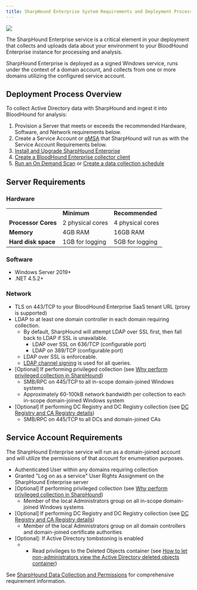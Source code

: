```yaml
---
title: SharpHound Enterprise System Requirements and Deployment Process
---
```


<Frame>
  <img src="/hc/images/image-2-1.png"/>
</Frame>

The SharpHound Enterprise service is a critical element in your deployment that collects and uploads data about your environment to your BloodHound Enterprise instance for processing and analysis.

SharpHound Enterprise is deployed as a signed Windows service, runs under the context of a domain account, and collects from one or more domains utilizing the configured service account.

## Deployment Process Overview

To collect Active Directory data with SharpHound and ingest it into BloodHound for analysis:

1.  Provision a Server that meets or exceeds the recommended Hardware, Software, and Network requirements below.
2.  Create a Service Account or [gMSA](/hc/en-us/articles/Create-a-gMSA-for-use-with-SharpHound-Enterprise) that SharpHound will run as with the Service Account Requirements below.
3.  [Install and Upgrade SharpHound Enterprise](/hc/en-us/articles/Install-and-Upgrade-SharpHound-Enterprise)
4.  [Create a BloodHound Enterprise collector client](/hc/en-us/articles/Create-a-BloodHound-Enterprise-collector-client)
5.  [Run an On Demand Scan](/hc/en-us/articles/Run-an-On-Demand-Scan) or [Create a data collection schedule](/hc/en-us/articles/Create-a-data-collection-schedule)

## Server Requirements

### Hardware

|     |     |     |
| --- | --- | --- |
|     | **Minimum** | **Recommended** |
| **Processor Cores** | 2 physical cores | 4 physical cores |
| **Memory** | 4GB RAM | 16GB RAM |
| **Hard disk space** | 1GB for logging | 5GB for logging |

### Software

* Windows Server 2019+
* .NET 4.5.2+

### Network

* TLS on 443/TCP to your BloodHound Enterprise SaaS tenant URL (proxy is supported)
* LDAP to at least one domain controller in each domain requiring collection.
    * By default, SharpHound will attempt LDAP over SSL first, then fall back to LDAP if SSL is unavailable.
        * LDAP over SSL on 636/TCP (configurable port)
        * LDAP on 389/TCP (configurable port)
    * LDAP over SSL is enforceable.
    * [LDAP channel signing](https://www.hub.trimarcsecurity.com/post/ldap-channel-binding-and-signing) is used for all queries.
* \[Optional\] If performing privileged collection (see [Why perform privileged collection in SharpHound](/hc/en-us/articles/Why-perform-privileged-collection-in-SharpHound))
    * SMB/RPC on 445/TCP to all in-scope domain-joined Windows systems
    * Approximately 60-100kB network bandwidth per collection to each in-scope domain-joined Windows system
* \[Optional\] If performing DC Registry and DC Registry collection (see [DC Registry and CA Registry details](/hc/en-us/articles/SharpHound-Enterprise-Data-Collection-and-Permissions#01HR6PT0BG44W65EJJ0WE4H63V))
    * SMB/RPC on 445/TCP to all DCs and domain-joined CAs

## Service Account Requirements

The SharpHound Enterprise service will run as a domain-joined account and will utilize the permissions of that account for enumeration purposes.

* Authenticated User within any domains requiring collection
* Granted "Log on as a service" User Rights Assignment on the SharpHound Enterprise server
* \[Optional\] If performing privileged collection (see [Why perform privileged collection in SharpHound](/hc/en-us/articles/Why-perform-privileged-collection-in-SharpHound))
    * Member of the local Administrators group on all in-scope domain-joined Windows systems
* \[Optional\] If performing DC Registry and DC Registry collection (see [DC Registry and CA Registry details](/hc/en-us/articles/SharpHound-Enterprise-Data-Collection-and-Permissions))
    * Member of the local Administrators group on all domain controllers and domain-joined certificate authorities
* \[Optional\]: If Active Directory tombstoning is enabled
    * * Read privileges to the Deleted Objects container (see [How to let non-administrators view the Active Directory deleted objects container](https://learn.microsoft.com/en-us/troubleshoot/windows-server/identity/non-administrators-view-deleted-object-container))

See [SharpHound Data Collection and Permissions](/hc/en-us/articles/SharpHound-Enterprise-Data-Collection-and-Permissions) for comprehensive requirement information.

